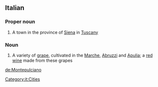 ==Italian==

===Proper noun===
{{wikipedia|lang=it}}
{{it-proper noun}}

# A town in the province of [[Siena]] in [[Tuscany]]

===Noun===
{{head|it|noun}} {{m|inv}}

# A variety of [[grape]], cultivated in the [[Marche]], [[Abruzzi]] and [[Apulia]]; a [[red wine]] made from these grapes

[[Category:it:Cities]]

[[de:Montepulciano]]